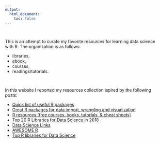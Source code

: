```yaml
---
output:
  html_document: 
    toc: false
---
```


<br>

This is an attempt to curate  my favorite resources for learning data science with R. 
The organization is as follows:

* libraries,
* ebook,
* courses,
* readings/tutorials.


<br>


In this website I reported my resources collection ispired by the following posts:

* [Quick list of useful R packages](https://support.rstudio.com/hc/en-us/articles/201057987-Quick-list-of-useful-R-packages?mobile_site=true)
* [Great R packages for data import, wrangling and visualization](https://www.computerworld.com/article/2921176/business-intelligence/great-r-packages-for-data-import-wrangling-visualization.html)
* [R resources (free courses, books, tutorials, & cheat sheets)](https://paulvanderlaken.com/2017/08/10/r-resources-cheatsheets-tutorials-books/)
* [Top 20 R Libraries for Data Science in 2018 ](https://activewizards.com/blog/top-20-r-libraries-for-data-science-in-2018-infographic/)
* [Data Science Links](http://jasdumas.com/ds-resources/)
* [AWESOME R](https://awesome-r.com/)
* [Top R libraries for Data Science](https://medium.com/@Mr.dhariwal/top-r-libraries-for-data-science-9b24f658e243)